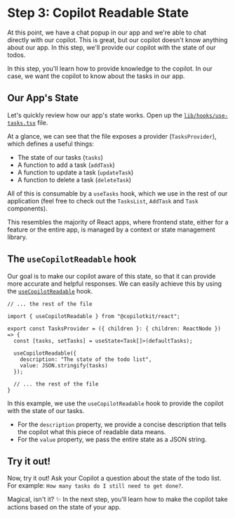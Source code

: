 
# Step 3: Copilot Readable State

At this point, we have a chat popup in our app and we're able to chat directly with our copilot. This is great, but our copilot doesn't know anything about our app. In this step, we'll provide our copilot with the state of our todos.

In this step, you'll learn how to provide knowledge to the copilot. In our case, we want the copilot to know about the tasks in our app.

## Our App's State

Let's quickly review how our app's state works. Open up the [`lib/hooks/use-tasks.tsx`](https://github.com/CopilotKit/example-todos-app/blob/base-start-here/lib/hooks/use-tasks.tsx) file.

At a glance, we can see that the file exposes a provider (`TasksProvider`), which defines a useful things:

- The state of our tasks (`tasks`)
- A function to add a task (`addTask`)
- A function to update a task (`updateTask`)
- A function to delete a task (`deleteTask`)

All of this is consumable by a `useTasks` hook, which we use in the rest of our application (feel free to check out the `TasksList`, `AddTask` and `Task` components).

This resembles the majority of React apps, where frontend state, either for a feature or the entire app, is managed by a context or state management library.

## The `useCopilotReadable` hook

Our goal is to make our copilot aware of this state, so that it can provide more accurate and helpful responses. We can easily achieve this by using the [`useCopilotReadable`](/reference/hooks/useCopilotReadable) hook.

```tsx filename="libs/hooks/use-tasks.tsx" {3,8-11}
// ... the rest of the file

import { useCopilotReadable } from "@copilotkit/react";

export const TasksProvider = ({ children }: { children: ReactNode }) => {
  const [tasks, setTasks] = useState<Task[]>(defaultTasks);

  useCopilotReadable({
    description: "The state of the todo list",
    value: JSON.stringify(tasks)
  });

  // ... the rest of the file
}
```

In this example, we use the `useCopilotReadable` hook to provide the copilot with the state of our tasks.

- For the `description` property, we provide a concise description that tells the copilot what this piece of readable data means.
- For the `value` property, we pass the entire state as a JSON string.

## Try it out!

Now, try it out! Ask your Copilot a question about the state of the todo list. For example: `How many tasks do I still need to get done?`.

Magical, isn't it? ✨ In the next step, you'll learn how to make the copilot take actions based on the state of your app.

